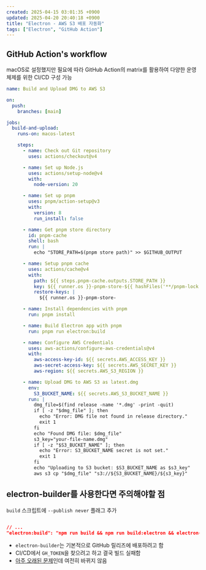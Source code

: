 ```yaml
---
created: 2025-04-15 03:01:35 +0900
updated: 2025-04-20 20:40:18 +0900
title: "Electron - AWS S3 배포 자동화"
tags: ["Electron", "GitHub Action"]
---
```


## GitHub Action's workflow

macOS로 설정했지만 필요에 따라 GitHub Action의 matrix를 활용하여 다양한 운영체제를 위한 CI/CD 구성 가능

```yml title="./github/workflows/release.yml"
name: Build and Upload DMG to AWS S3

on:
  push:
    branches: [main]

jobs:
  build-and-upload:
    runs-on: macos-latest

    steps:
      - name: Check out Git repository
        uses: actions/checkout@v4

      - name: Set up Node.js
        uses: actions/setup-node@v4
        with:
          node-version: 20

      - name: Set up pnpm
        uses: pnpm/action-setup@v3
        with:
          version: 8
          run_install: false

      - name: Get pnpm store directory
        id: pnpm-cache
        shell: bash
        run: |
          echo "STORE_PATH=$(pnpm store path)" >> $GITHUB_OUTPUT

      - name: Setup pnpm cache
        uses: actions/cache@v4
        with:
          path: ${{ steps.pnpm-cache.outputs.STORE_PATH }}
          key: ${{ runner.os }}-pnpm-store-${{ hashFiles('**/pnpm-lock.yaml') }}
          restore-keys: |
            ${{ runner.os }}-pnpm-store-

      - name: Install dependencies with pnpm
        run: pnpm install

      - name: Build Electron app with pnpm
        run: pnpm run electron:build

      - name: Configure AWS Credentials
        uses: aws-actions/configure-aws-credentials@v4
        with:
          aws-access-key-id: ${{ secrets.AWS_ACCESS_KEY }}
          aws-secret-access-key: ${{ secrets.AWS_SECRET_KEY }}
          aws-region: ${{ secrets.AWS_S3_REGION }}

      - name: Upload DMG to AWS S3 as latest.dmg
        env:
          S3_BUCKET_NAME: ${{ secrets.AWS_S3_BUCKET_NAME }}
        run: |
          dmg_file=$(find release -name '*.dmg' -print -quit)
          if [ -z "$dmg_file" ]; then
            echo "Error: DMG file not found in release directory."
            exit 1
          fi
          echo "Found DMG file: $dmg_file"
          s3_key="your-file-name.dmg"
          if [ -z "$S3_BUCKET_NAME" ]; then
            echo "Error: S3_BUCKET_NAME secret is not set."
            exit 1
          fi
          echo "Uploading to S3 bucket: $S3_BUCKET_NAME as $s3_key"
          aws s3 cp "$dmg_file" "s3://${S3_BUCKET_NAME}/${s3_key}"
```
## electron-builder를 사용한다면 주의해야할 점

`build` 스크립트에 `--publish never` 플래그 추가

```json title="package.json"

// ...
"electron:build": "npm run build && npm run build:electron && electron-builder --publish never"
```
- `electron-builder`는 기본적으로 GitHub 릴리즈에 배포하려고 함
- CI/CD에서 `GH_TOKEN`을 찾으려고 하고 결국 빌드 실패함
- [아주 오래된 문제](https://github.com/electron-userland/electron-builder/issues/5463)인데 여전히 바뀌지 않음

